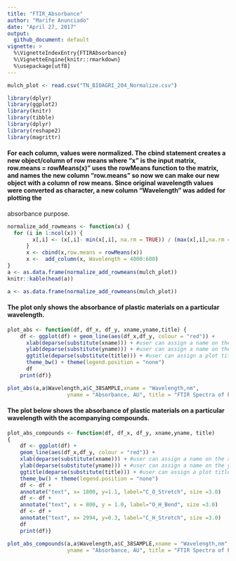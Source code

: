 ```yaml
---
title: "FTIR_Absorbance"
author: "Marife Anunciado"
date: "April 27, 2017"
output: 
  github_document: default
vignette: >
  %\VignetteIndexEntry{FTIRAbsorbance}
  %\VignetteEngine{knitr::rmarkdown}
  %\usepackage[utf8]
---
```


```r
mulch_plot <- read.csv("TN_BIOAGRI_204_Normalize.csv")
```

```r
library(dplyr)
library(ggplot2)
library(knitr)
library(tibble)
library(dplyr)
library(reshape2)
library(magrittr)
```

#### For each column, values were normalized. The cbind statement creates a new object/column of row means where "x" is the input matrix, row.means = rowMeans(x)" uses the rowMeans function to the matrix, and names the new column "row.means" so now we can make our new object with a column of row means. Since original wavelength values were converted as character, a new column "Wavelength" was added for plotting the 
absorbance purpose.

```r
normalize_add_rowmeans <- function(x) {
  for (i in 1:ncol(x)) {
        x[,i] <- (x[,i]- min(x[,i], na.rm = TRUE)) / (max(x[,i],na.rm = TRUE)-min(x[,i], na.rm = TRUE))
      }
      x <- cbind(x,row.means = rowMeans(x)) 
      x <-  add_column(x, Wavelength = 4000:600)
} 
a <- as.data.frame(normalize_add_rowmeans(mulch_plot))
knitr::kable(head(a))
```

```r
a <- as.data.frame(normalize_add_rowmeans(mulch_plot))
```

#### The plot only shows the absorbance of plastic materials on a particular wavelength.

```r
plot_abs <- function(df, df_x, df_y, xname,yname,title) {
    df <- ggplot(df) + geom_line(aes(df_x,df_y, colour = "red")) +
      xlab(deparse(substitute(xname))) + #user can assign a name on the x-axis label
      ylab(deparse(substitute(yname))) + #user can assign a name on the y-axis label
      ggtitle(deparse(substitute(title))) + #user can assign a plot title 
      theme_bw() + theme(legend.position = "none") 
      df
    print(df)} 
```

```r
plot_abs(a,a$Wavelength,a$C_38SAMPLE,xname = "Wavelength,nm", 
                   yname = "Absorbance, AU", title = "FTIR Spectra of Plastic Mulch") 
```

#### The plot below shows the absorbance of plastic materials on a particular wavelength with the acompanying compounds. 

```r
plot_abs_compounds <- function(df, df_x, df_y, xname,yname, title)
{
    df <- ggplot(df) + 
    geom_line(aes(df_x,df_y, colour = "red")) +
    xlab(deparse(substitute(xname))) + #user can assign a name on the x-axis label
    ylab(deparse(substitute(yname))) + #user can assign a name on the y-axis label
    ggtitle(deparse(substitute(title))) + #user can assign a plot title 
    theme_bw() + theme(legend.position = "none") 
    df <- df +
    annotate("text", x= 1800, y=1.1, label="C_O_Stretch", size =3.0) 
    df <- df +   
    annotate("text", x = 800, y = 1.0, label="O_H_Bend", size =3.0)
    df <- df + 
    annotate("text", x= 2994, y=0.3, label="C_H_Stretch", size =3.0)
    df
    print(df)}
```

```r
plot_abs_compounds(a,a$Wavelength,a$C_38SAMPLE,xname = "Wavelength,nm", 
                   yname = "Absorbance, AU", title = "FTIR Spectra of Plastic Mulch") 
```
